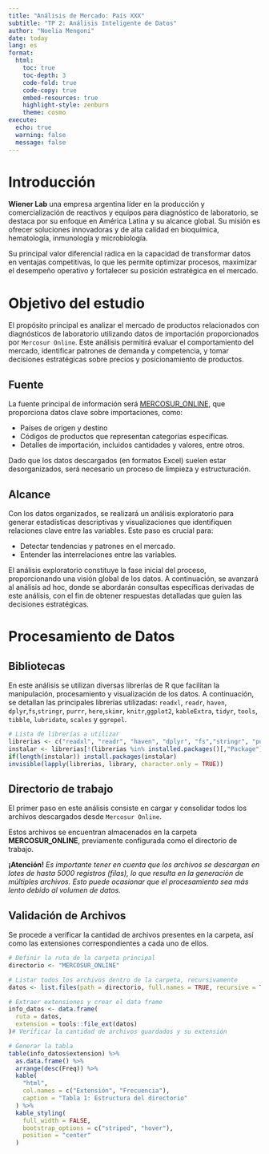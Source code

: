 ```yaml
---
title: "Análisis de Mercado: País XXX"
subtitle: "TP 2: Análisis Inteligente de Datos"
author: "Noelia Mengoni"
date: today 
lang: es
format:
  html:
    toc: true
    toc-depth: 3
    code-fold: true
    code-copy: true
    embed-resources: true
    highlight-style: zenburn
    theme: cosmo
execute:
  echo: true
  warning: false
  message: false
---
```


# Introducción

**Wiener Lab** una empresa argentina líder en la producción y comercialización de reactivos y equipos para diagnóstico de laboratorio, se destaca por su enfoque en América Latina y su alcance global. Su misión es ofrecer soluciones innovadoras y de alta calidad en bioquímica, hematología, inmunología y microbiología.

Su principal valor diferencial radica en la capacidad de transformar datos en ventajas competitivas, lo que les permite optimizar procesos, maximizar el desempeño operativo y fortalecer su posición estratégica en el mercado.

# Objetivo del estudio

El propósito principal es analizar el mercado de productos relacionados con diagnósticos de laboratorio utilizando datos de importación proporcionados por `Mercosur Online`. Este análisis permitirá evaluar el comportamiento del mercado, identificar patrones de demanda y competencia, y tomar decisiones estratégicas sobre precios y posicionamiento de productos.

## Fuente

La fuente principal de información será [MERCOSUR_ONLINE](https://auth.gln.com/identityservice/login?appId=133D7731-7B34-4A89-8005-DECD1979089C&returnUrl=https%3A%2F%2Fwww.myvan.descartes.com%2FWelcome), que proporciona datos clave sobre importaciones, como:

-   Países de origen y destino
-   Códigos de productos que representan categorías específicas.
-   Detalles de importación, incluidos cantidades y valores, entre otros.

Dado que los datos descargados (en formatos Excel) suelen estar desorganizados, será necesario un proceso de limpieza y estructuración.

## Alcance

Con los datos organizados, se realizará un análisis exploratorio para generar estadísticas descriptivas y visualizaciones que identifiquen relaciones clave entre las variables. Este paso es crucial para:

- Detectar tendencias y patrones en el mercado.
- Entender las interrelaciones entre las variables.

El análisis exploratorio constituye la fase inicial del proceso, proporcionando una visión global de los datos. A continuación, se avanzará al análisis ad hoc, donde se abordarán consultas específicas derivadas de este análisis, con el fin de obtener respuestas detalladas que guíen las decisiones estratégicas.

# Procesamiento de Datos

## Bibliotecas

En este análisis se utilizan diversas librerías de R que facilitan la manipulación, procesamiento y visualización de los datos. A continuación, se detallan las principales librerías utilizadas: `readxl`, `readr`, `haven`, `dplyr`,`fs`,`stringr`, `purrr`, `here`,`skimr`, `knitr`,`ggplot2`, `kableExtra`,   `tidyr`, `tools`, `tibble`, `lubridate`, `scales` y `ggrepel`.
```r
# Lista de librerías a utilizar
librerias <- c("readxl", "readr", "haven", "dplyr", "fs","stringr", "purrr", "here", "skimr", "knitr", "ggplot2", "kableExtra", "tidyr", "tools", "tibble", "lubridate", "scales", "ggrepel")
instalar <- librerias[!(librerias %in% installed.packages()[,"Package"])]
if(length(instalar)) install.packages(instalar)
invisible(lapply(librerias, library, character.only = TRUE))
```

## Directorio de trabajo

El primer paso en este análisis consiste en cargar y consolidar todos los archivos descargados desde `Mercosur Online`.

Estos archivos se encuentran almacenados en la carpeta **MERCOSUR_ONLINE**, previamente configurada como el directorio de trabajo.

::: callout-attention
**¡Atención!** *Es importante tener en cuenta que los archivos se descargan en lotes de hasta 5000 registros (filas), lo que resulta en la generación de múltiples archivos. Esto puede ocasionar que el procesamiento sea más lento debido al volumen de datos.*
:::

## Validación de Archivos

Se procede a verificar la cantidad de archivos presentes en la carpeta, así como las extensiones correspondientes a cada uno de ellos.
```r
# Definir la ruta de la carpeta principal
directorio <- "MERCOSUR_ONLINE"

# Listar todos los archivos dentro de la carpeta, recursivamente
datos <- list.files(path = directorio, full.names = TRUE, recursive = TRUE)

# Extraer extensiones y crear el data frame
info_datos <- data.frame(
  ruta = datos,
  extension = tools::file_ext(datos)
)# Verificar la cantidad de archivos guardados y su extensión

# Generar la tabla 
table(info_datos$extension) %>%
  as.data.frame() %>%
  arrange(desc(Freq)) %>%
  kable(
    "html",
    col.names = c("Extensión", "Frecuencia"),
    caption = "Tabla 1: Estructura del directorio" 
  ) %>%
  kable_styling(
    full_width = FALSE,
    bootstrap_options = c("striped", "hover"),
    position = "center"
  )
```
